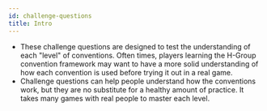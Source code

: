 ```yaml
---
id: challenge-questions
title: Intro
---
```


- These challenge questions are designed to test the understanding of each "level" of conventions. Often times, players learning the H-Group convention framework may want to have a more solid understanding of how each convention is used before trying it out in a real game.
- Challenge questions can help people understand how the conventions work, but they are no substitute for a healthy amount of practice. It takes many games with real people to master each level.
